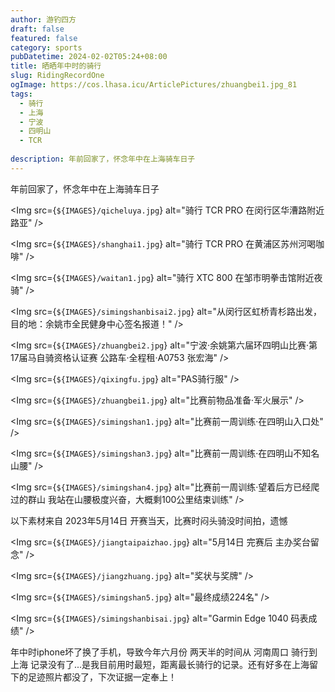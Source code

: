 ```yaml
---
author: 游钓四方
draft: false
featured: false
category: sports
pubDatetime: 2024-02-02T05:24+08:00
title: 晒晒年中时的骑行
slug: RidingRecordOne
ogImage: https://cos.lhasa.icu/ArticlePictures/zhuangbei1.jpg_81
tags:
  - 骑行
  - 上海
  - 宁波
  - 四明山
  - TCR
  
description: 年前回家了，怀念年中在上海骑车日子
---
```



年前回家了，怀念年中在上海骑车日子

<Img src={`${IMAGES}/qicheluya.jpg`} alt="骑行 TCR PRO 在闵行区华漕路附近路亚" />

<Img src={`${IMAGES}/shanghai1.jpg`} alt="骑行 TCR PRO 在黄浦区苏州河喝咖啡" />

<Img src={`${IMAGES}/waitan1.jpg`} alt="骑行 XTC 800 在邹市明拳击馆附近夜骑" />

<Img src={`${IMAGES}/simingshanbisai2.jpg`} alt="从闵行区虹桥青杉路出发，目的地：余姚市全民健身中心签名报道！" />

<Img src={`${IMAGES}/zhuangbei2.jpg`} alt="宁波·余姚第六届环四明山比赛·第17届马自骑资格认证赛 公路车·全程租·A0753 张宏海" />

<Img src={`${IMAGES}/qixingfu.jpg`} alt="PAS骑行服" />

<Img src={`${IMAGES}/zhuangbei1.jpg`} alt="比赛前物品准备·军火展示" />

<Img src={`${IMAGES}/simingshan1.jpg`} alt="比赛前一周训练·在四明山入口处" />

<Img src={`${IMAGES}/simingshan3.jpg`} alt="比赛前一周训练·在四明山不知名山腰" />

<Img src={`${IMAGES}/simingshan4.jpg`} alt="比赛前一周训练·望着后方已经爬过的群山 我站在山腰极度兴奋，大概剩100公里结束训练" />

以下素材来自 2023年5月14日 开赛当天，比赛时闷头骑没时间拍，遗憾

<Img src={`${IMAGES}/jiangtaipaizhao.jpg`} alt="5月14日 完赛后 主办奖台留念" />

<Img src={`${IMAGES}/jiangzhuang.jpg`} alt="奖状与奖牌" />

<Img src={`${IMAGES}/simingshan5.jpg`} alt="最终成绩224名" />

<Img src={`${IMAGES}/simingshanbisai.jpg`} alt="Garmin Edge 1040 码表成绩" />

年中时iphone坏了换了手机，导致今年六月份 两天半的时间从 河南周口 骑行到 上海 记录没有了...是我目前用时最短，距离最长骑行的记录。还有好多在上海留下的足迹照片都没了，下次证据一定奉上！
